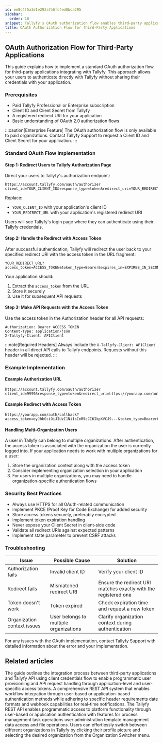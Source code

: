 ```yaml
---
id: ee8c4f5a3d1e292a7b6fc4ed8bca295
sidebar:
  order: 10
snippet: Tallyfy's OAuth authorization flow enables third-party applications to obtain access tokens through user authentication, supporting secure API integration without directly handling user credentials.
title: OAuth Authorization Flow for Third-Party Applications
---
```


## OAuth Authorization Flow for Third-Party Applications

This guide explains how to implement a standard OAuth authorization flow for third-party applications integrating with Tallyfy. This approach allows your users to authenticate directly with Tallyfy without sharing their credentials with your application.

### Prerequisites

- Paid Tallyfy Professional or Enterprise subscription
- Client ID and Client Secret from Tallyfy
- A registered redirect URI for your application
- Basic understanding of OAuth 2.0 authorization flows

:::caution[Enterprise Feature]
The OAuth authorization flow is only available to paid organizations. Contact Tallyfy Support to request a Client ID and Client Secret for your application.
:::

### Standard OAuth Flow Implementation

#### Step 1: Redirect Users to Tallyfy Authorization Page

Direct your users to Tallyfy's authorization endpoint:

```
https://account.tallyfy.com/oauth/authorize?client_id=YOUR_CLIENT_ID&response_type=token&redirect_uri=YOUR_REDIRECT_URL
```

Replace:
- `YOUR_CLIENT_ID` with your application's client ID
- `YOUR_REDIRECT_URL` with your application's registered redirect URI

Users will see Tallyfy's login page where they can authenticate using their Tallyfy credentials.

#### Step 2: Handle the Redirect with Access Token

After successful authentication, Tallyfy will redirect the user back to your specified redirect URI with the access token in the URL fragment:

```
YOUR_REDIRECT_URL?access_token=ACCESS_TOKEN&token_type=Bearer&expires_in=EXPIRES_IN_SECONDS
```

Your application should:
1. Extract the `access_token` from the URL
2. Store it securely
3. Use it for subsequent API requests

#### Step 3: Make API Requests with the Access Token

Use the access token in the Authorization header for all API requests:

```
Authorization: Bearer ACCESS_TOKEN
Content-Type: application/json
X-Tallyfy-Client: APIClient
```

:::note[Required Headers]
Always include the `X-Tallyfy-Client: APIClient` header in all direct API calls to Tallyfy endpoints. Requests without this header will be rejected.
:::

### Example Implementation

#### Example Authorization URL

```
https://account.tallyfy.com/oauth/authorize?client_id=9999&response_type=token&redirect_uri=https://yourapp.com/auth/callback
```

#### Example Redirect with Access Token

```
https://yourapp.com/auth/callback?access_token=eyJhbGciOiJIUzI1NiIsInR5cCI6IkpXVCJ9...&token_type=Bearer&expires_in=840
```

#### Handling Multi-Organization Users

A user in Tallyfy can belong to multiple organizations. After authentication, the access token is associated with the organization the user is currently logged into. If your application needs to work with multiple organizations for a user:

1. Store the organization context along with the access token
2. Consider implementing organization selection in your application
3. For users in multiple organizations, you may need to handle organization-specific authentication flows

### Security Best Practices

- Always use HTTPS for all OAuth-related communication
- Implement PKCE (Proof Key for Code Exchange) for added security
- Store access tokens securely, preferably encrypted
- Implement token expiration handling
- Never expose your Client Secret in client-side code
- Validate all redirect URIs against expected patterns
- Implement state parameter to prevent CSRF attacks

### Troubleshooting

| Issue | Possible Cause | Solution |
|-------|----------------|----------|
| Authorization fails | Invalid client ID | Verify your client ID |
| Redirect fails | Mismatched redirect URI | Ensure the redirect URI matches exactly with the registered one |
| Token doesn't work | Token expired | Check expiration time and request a new token |
| Organization context issues | User belongs to multiple organizations | Clarify organization context during authentication |

For any issues with the OAuth implementation, contact Tallyfy Support with detailed information about the error and your implementation.


## Related articles
<CardGrid>
<LinkTitleCard header="<b>Open Api > API usage as a third-party application instead of a user</b>" href="/products/pro/integrations/open-api/access-api-as-a-third-party-application-instead-of-a-user/" > The guide outlines the integration process between third-party applications and Tallyfy API using client credentials flow to enable programmatic user provisioning and API request handling through application-level and user-specific access tokens. </LinkTitleCard>
<LinkTitleCard header="<b>Open Api > Integrate with Tallyfy using API</b>" href="/products/pro/integrations/open-api/how-to-integrate-with-tallyfy-using-api/" > A comprehensive REST API system that enables workflow integration through user-based or application-based authentication methods while adhering to specific header requirements date formats and webhook capabilities for real-time notifications. </LinkTitleCard>
<LinkTitleCard header="<b>Integrations > Open API</b>" href="/products/pro/integrations/open-api/" > The Tallyfy REST API enables programmatic access to platform functionality through user-based or application authentication with features for process management task operations user administration template management data access and file operations. </LinkTitleCard>
<LinkTitleCard header="<b>Personal Settings > Switch Between Organizations</b>" href="/products/pro/settings/personal-settings/how-can-i-switch-between-organizations-in-tallyfy/" > Users can effortlessly switch between different organizations in Tallyfy by clicking their profile picture and selecting the desired organization from the Organization Switcher menu. </LinkTitleCard>
</CardGrid> 